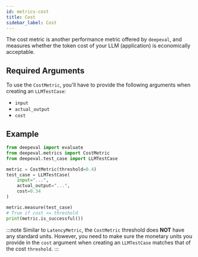 ```yaml
---
id: metrics-cost
title: Cost
sidebar_label: Cost
---
```


The cost metric is another performance metric offered by `deepeval`, and measures whether the token cost of your LLM (application) is economically acceptable.

## Required Arguments

To use the `CostMetric`, you'll have to provide the following arguments when creating an `LLMTestCase`:

- `input`
- `actual_output`
- `cost`

## Example

```python
from deepeval import evaluate
from deepeval.metrics import CostMetric
from deepeval.test_case import LLMTestCase

metric = CostMetric(threshold=0.4)
test_case = LLMTestCase(
    input="...",
    actual_output="...",
    cost=0.34
)

metric.measure(test_case)
# True if cost <= threshold
print(metric.is_successful())
```

:::note
Similar to `LatencyMetric`, the `CostMetric` threshold does **NOT** have any standard units. However, you need to make sure the monetary units you provide in the `cost` argument when creating an `LLMTestCase` matches that of the cost `threshold`.
:::
